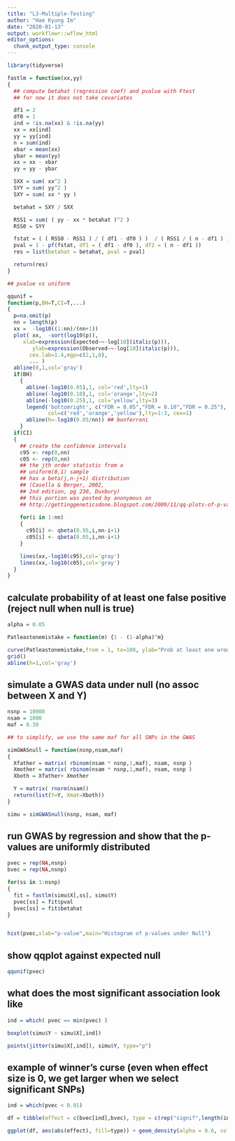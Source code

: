 ```yaml
---
title: "L3-Multiple-Testing"
author: "Hae Kyung Im"
date: "2020-01-13"
output: workflowr::wflow_html
editor_options:
  chunk_output_type: console
---
```


```r
library(tidyverse)
```


```r

fastlm = function(xx,yy)
{
  ## compute betahat (regression coef) and pvalue with Ftest
  ## for now it does not take covariates

  df1 = 2
  df0 = 1
  ind = !is.na(xx) & !is.na(yy)
  xx = xx[ind]
  yy = yy[ind]
  n = sum(ind)
  xbar = mean(xx)
  ybar = mean(yy)
  xx = xx - xbar
  yy = yy - ybar

  SXX = sum( xx^2 )
  SYY = sum( yy^2 )
  SXY = sum( xx * yy )

  betahat = SXY / SXX

  RSS1 = sum( ( yy - xx * betahat )^2 )
  RSS0 = SYY

  fstat = ( ( RSS0 - RSS1 ) / ( df1 - df0 ) )  / ( RSS1 / ( n - df1 ) )
  pval = 1 - pf(fstat, df1 = ( df1 - df0 ), df2 = ( n - df1 ))
  res = list(betahat = betahat, pval = pval)

  return(res)
}

## pvalue vs uniform

qqunif = 
function(p,BH=T,CI=T,...)
{
  p=na.omit(p)
  nn = length(p)
  xx =  -log10((1:nn)/(nn+1))
  plot( xx,  -sort(log10(p)),
     xlab=expression(Expected~~-log[10](italic(p))),
        ylab=expression(Observed~~-log[10](italic(p))),
       cex.lab=1.4,mgp=c(2,1,0),
       ... )
  abline(0,1,col='gray')
  if(BH)
    {
      abline(-log10(0.05),1, col='red',lty=1)
      abline(-log10(0.10),1, col='orange',lty=2)
      abline(-log10(0.25),1, col='yellow',lty=3)
      legend('bottomright', c("FDR = 0.05","FDR = 0.10","FDR = 0.25"),
             col=c('red','orange','yellow'),lty=1:3, cex=1)
      abline(h=-log10(0.05/nn)) ## bonferroni
    }
  if(CI)
  {
    ## create the confidence intervals
    c95 <- rep(0,nn)
    c05 <- rep(0,nn)
    ## the jth order statistic from a
    ## uniform(0,1) sample
    ## has a beta(j,n-j+1) distribution
    ## (Casella & Berger, 2002,
    ## 2nd edition, pg 230, Duxbury)
    ## this portion was posted by anonymous on
    ## http://gettinggeneticsdone.blogspot.com/2009/11/qq-plots-of-p-values-in-r-using-ggplot2.html
    
    for(i in 1:nn)
    {
      c95[i] <- qbeta(0.95,i,nn-i+1)
      c05[i] <- qbeta(0.05,i,nn-i+1)
    }

    lines(xx,-log10(c95),col='gray')
    lines(xx,-log10(c05),col='gray')
  }
}

```

## calculate probability of at least one false positive (reject null when null is true)

```r

alpha = 0.05

Patleastonemistake = function(m) {1 - (1-alpha)^m}

curve(Patleastonemistake,from = 1, to=100, ylab="Prob at least one wrong", xlab="m = number of tests")
grid()
abline(h=1,col='gray')


```

<!-- ## show p(null) has uniform distribution when phenotype Y is unrelated to genotype X -->

<!-- ```{r pvalue distribution} -->

<!-- nsim = 100000 -->
<!-- nsam = 100 -->
<!-- maf = 0.30 -->


<!-- Xfather = matrix( rbinom(nsam * nsim,1,maf), nsam, nsim ) -->
<!-- Xmother = matrix( rbinom(nsam * nsim,1,maf), nsam, nsim ) -->
<!-- Xboth = Xfather+ Xmother -->

<!-- Y = matrix( rnorm(nsam)) -->

<!-- pvec = rep(NA,nsim) -->
<!-- bvec = rep(NA,nsim) -->

<!-- for(ss in 1:nsim) -->
<!-- { -->
<!--   fit = fastlm(Xboth[,ss], Y) -->
<!--   pvec[ss] = fit$pval   -->
<!--   bvec[ss] = fit$betahat -->
<!-- } -->

<!-- hist(pvec,xlab="p-value",main="Histogram of p-values under Null") -->

<!-- ``` -->


## simulate a GWAS data under null (no assoc between X and Y)

```r

nsnp = 10000
nsam = 1000
maf = 0.30

## to simplify, we use the same maf for all SNPs in the GWAS

simGWASnull = function(nsnp,nsam,maf)
{
  Xfather = matrix( rbinom(nsam * nsnp,1,maf), nsam, nsnp )
  Xmother = matrix( rbinom(nsam * nsnp,1,maf), nsam, nsnp )
  Xboth = Xfather+ Xmother

  Y = matrix( rnorm(nsam))
  return(list(Y=Y, Xmat=Xboth))
}

simu = simGWASnull(nsnp, nsam, maf)

```

## run GWAS by regression and show that the p-values are uniformly distributed

```r


pvec = rep(NA,nsnp)
bvec = rep(NA,nsnp)

for(ss in 1:nsnp)
{
  fit = fastlm(simu$X[,ss], simu$Y)
  pvec[ss] = fit$pval  
  bvec[ss] = fit$betahat
}


hist(pvec,xlab="p-value",main="Histogram of p-values under Null")

```

## show qqplot against expected null

```r

qqunif(pvec)

```

## what does the most significant association look like

```r

ind = which( pvec == min(pvec) )

boxplot(simu$Y ~ simu$X[,ind])

points(jitter(simu$X[,ind]), simu$Y, type="p")

```

## example of winner's curse (even when effect size is 0, we get larger when we select significant SNPs)

```r

ind = which(pvec < 0.01)

df = tibble(effect = c(bvec[ind],bvec), type = c(rep("signif",length(ind)),rep("all",length(bvec)) ) )

ggplot(df, aes(abs(effect), fill=type)) + geom_density(alpha = 0.6, color=NA) + theme_bw(base_size = 15) + ggtitle("Winner's curse")

```


